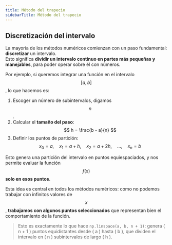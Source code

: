 ```yaml
---
title: Método del trapecio
sidebarTitle: Método del trapecio
---
```


<link
  rel="stylesheet"
  href="https://cdn.jsdelivr.net/npm/katex/dist/katex.css"
/>

## Discretización del intervalo

La mayoría de los métodos numéricos comienzan con un paso fundamental: **discretizar** un intervalo.  
Esto significa **dividir un intervalo continuo en partes más pequeñas y manejables**, para poder operar sobre él con números.

Por ejemplo, si queremos integrar una función en el intervalo $$[a, b]$$, lo que hacemos es:

1. Escoger un número de subintervalos, digamos $$n$$.
2. Calcular el **tamaño del paso**:
   $$ h = \frac{b - a}{n} $$
3. Definir los puntos de partición:
   $$ x_0 = a,\quad x_1 = a + h,\quad x_2 = a + 2h,\quad \dots,\quad x_n = b $$

Esto genera una partición del intervalo en puntos equiespaciados, y nos permite evaluar la función $$f(x)$$ **solo en esos puntos**.

Esta idea es central en todos los métodos numéricos: como no podemos trabajar con infinitos valores de $$x$$, **trabajamos con algunos puntos seleccionados** que representan bien el comportamiento de la función.

> Esto es exactamente lo que hace `np.linspace(a, b, n + 1)`:
> genera \( n + 1 \) puntos equidistantes desde \( a \) hasta \( b \), que dividen el intervalo en \( n \) subintervalos de largo \( h \).
